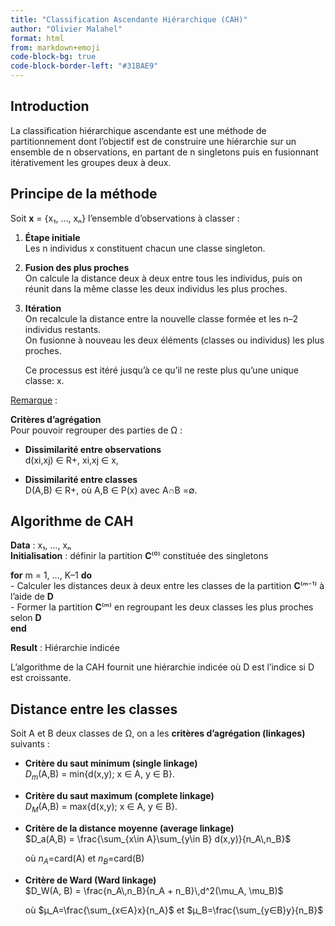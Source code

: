 ```yaml
---
title: "Classification Ascendante Hiérarchique (CAH)"
author: "Olivier Malahel"
format: html
from: markdown+emoji
code-block-bg: true
code-block-border-left: "#31BAE9"
---
```

## Introduction {.unnumbered}

La classification hiérarchique ascendante est une méthode de partitionnement dont l’objectif est de construire une hiérarchie sur un ensemble de n observations, en partant de n singletons puis en fusionnant itérativement les groupes deux à deux.  

## Principe de la méthode 

Soit **x** = {x₁, …, xₙ} l’ensemble d’observations à classer :

1. **Étape initiale**  
   Les n individus x constituent chacun une classe singleton.

2. **Fusion des plus proches**  
   On calcule la distance deux à deux entre tous les individus, puis on réunit dans la même classe les deux individus les plus proches.

3. **Itération**  
   On recalcule la distance entre la nouvelle classe formée et les n–2 individus restants.  
   On fusionne à nouveau les deux éléments (classes ou individus) les plus proches.

   Ce processus est itéré jusqu’à ce qu’il ne reste plus qu’une unique classe: x.

<u>Remarque</u> : 


**Critères d’agrégation**  
Pour pouvoir regrouper des parties de Ω :

- **Dissimilarité entre observations**  
d(xi,xj) ∈ R+, xi,xj ∈ x,

- **Dissimilarité entre classes**  
D(A,B) ∈ R+, où A,B ∈ P(x) avec A∩B =∅.

## Algorithme de CAH

**Data** : x₁, …, xₙ  
**Initialisation** : définir la partition **C**⁽⁰⁾ constituée des singletons  

**for** m = 1, …, K–1 **do**  
  - Calculer les distances deux à deux entre les classes de la partition **C**⁽ᵐ⁻¹⁾ à l’aide de **D**  
  - Former la partition **C**⁽ᵐ⁾ en regroupant les deux classes les plus proches selon **D**  
**end**  

**Result** : Hiérarchie indicée  

L’algorithme de la CAH fournit une hiérarchie indicée où D est l’indice si D
 est croissante.

## Distance entre les classes 

Soit A et B deux classes de Ω, on a les **critères d’agrégation (linkages)** suivants :

- **Critère du saut minimum (single linkage)**  
    $D_m$(A,B) = min{d(x,y); x ∈ A, y ∈ B}.

- **Critère du saut maximum (complete linkage)**  
    $D_M$(A,B) = max{d(x,y); x ∈ A, y ∈ B}.

- **Critère de la distance moyenne (average linkage)**  
    $D_a(A,B) = \frac{\sum_{x\in A}\sum_{y\in B} d(x,y)}{n_A\,n_B}$


    où $n_A$=card(A) et $n_B$=card(B)

- **Critère de Ward (Ward linkage)**  
    $D_W(A, B) = \frac{n_A\,n_B}{n_A + n_B}\,d^2(\mu_A, \mu_B)$


    où $µ_A=\frac{\sum_{x∈A}x}{n_A}$ et $µ_B=\frac{\sum_{y∈B}y}{n_B}$


